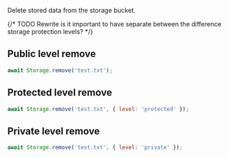 Delete stored data from the storage bucket.

{/* TODO Rewrite is it important to have separate between the difference storage protection levels? */}

## Public level remove

```javascript
await Storage.remove('test.txt');
```

## Protected level remove

```javascript
await Storage.remove('test.txt', { level: 'protected' });
```

## Private level remove

```javascript
await Storage.remove('test.txt', { level: 'private' });
```
